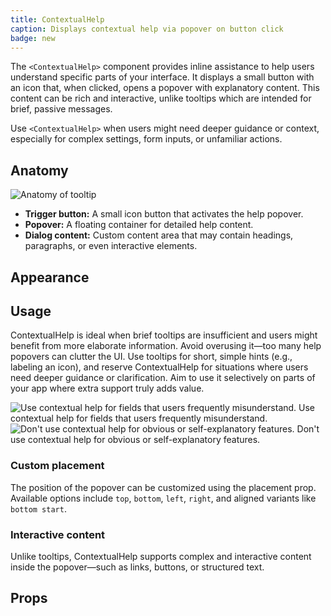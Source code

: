 ```yaml
---
title: ContextualHelp
caption: Displays contextual help via popover on button click
badge: new
---
```


The `<ContextualHelp>` component provides inline assistance to help users understand specific parts of your interface. It displays a small button with an icon that, when clicked, opens a popover with explanatory content. This content can be rich and interactive, unlike tooltips which are intended for brief, passive messages.

Use `<ContextualHelp>` when users might need deeper guidance or context, especially for complex settings, form inputs, or unfamiliar actions.

## Anatomy

<Image
  src="/contextualhelp/contextualhelp-anatomy.jpg"
  alt="Anatomy of tooltip"
  width={800}
  height={550}
  className="mx-auto block"
/>

- **Trigger button:** A small icon button that activates the help popover.
- **Popover:** A floating container for detailed help content.
- **Dialog content:** Custom content area that may contain headings, paragraphs, or even interactive elements.

## Appearance

<AppearanceDemo component={title} />

## Usage

ContextualHelp is ideal when brief tooltips are insufficient and users might benefit from more elaborate information. Avoid overusing it—too many help popovers can clutter the UI. Use tooltips for short, simple hints (e.g., labeling an icon), and reserve ContextualHelp for situations where users need deeper guidance or clarification. Aim to use it selectively on parts of your app where extra support truly adds value.

<Do>
  <Do.Figure>
    <Image
      width={700}
      height={700}
      unoptimized
      alt="Use contextual help for fields that users frequently misunderstand."
      src="/contextualhelp/contextualhelp-do.jpg"
    />
  </Do.Figure>
  <Do.Description>
    Use contextual help for fields that users frequently misunderstand.
  </Do.Description>
</Do>
<Dont>
  <Do.Figure>
    <Image
      width={700}
      height={700}
      unoptimized
      alt="Don't use contextual help for obvious or self-explanatory features."
      src="/contextualhelp/contextualhelp-dont.jpg"
    />
  </Do.Figure>
  <Dont.Description>
    Don't use contextual help for obvious or self-explanatory features.
  </Dont.Description>
</Dont>

### Custom placement

The position of the popover can be customized using the placement prop. Available options include `top`, `bottom`, `left`, `right`, and aligned variants like `bottom start`.

<ComponentDemo file="./contextualhelp-placement.demo.tsx" />

### Interactive content

Unlike tooltips, ContextualHelp supports complex and interactive content inside the popover—such as links, buttons, or structured text.

<ComponentDemo file="./contextualhelp-interactive.demo.tsx" />

## Props

<StorybookHintMessage component={title} />
<PropsTable component={title} />
